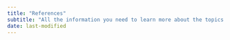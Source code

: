```yaml
---
title: "References"
subtitle: "All the information you need to learn more about the topics covered on this page."
date: last-modified
---
```


